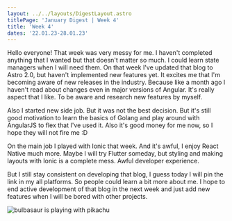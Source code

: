 ```yaml
---
layout: ../../layouts/DigestLayout.astro
titlePage: 'January Digest | Week 4'
title: 'Week 4'
dates: '22.01.23-28.01.23'
---
```


<p class='mt-4'>
  Hello everyone! That week was very messy for me. I haven't completed anything that I wanted but
  that doesn't matter so much. I could learn state managers when I will need them. On that week I've
  updated that blog to Astro 2.0, but haven't implemented new features yet. It excites me that I'm
  becoming aware of new releases in the industry. Because like a month ago I haven't read about
  changes even in major versions of Angular. It's really aspect that I like. To be aware and
  research new features by myself.
</p>

<p class='mt-4'>
  Also I started new side job. But it was not the best decision. But it's still good motivation to
  learn the basics of Golang and play around with AngularJS to flex that I've used it. Also it's
  good money for me now, so I hope they will not fire me :D
</p>

<p class='mt-4'>
  On the main job I played with Ionic that week. And it's awful, I enjoy React Native much more.
  Maybe I will try Flutter someday, but styling and making layouts with Ionic is a complete mess.
  Awful developer experience.
</p>

<p class='mt-4'>
  But I still stay consistent on developing that blog, I guess today I will pin the link in my all
  platforms. So people could learn a bit more about me. I hope to end active development of that
  blog in the next week and just add new features when I will be bored with other projects.
</p>
<img
  src='https://static.standard.co.uk/s3fs-public/thumbnails/image/2020/02/27/12/pokemon-bulbasaur.png?width=968&auto=webp&quality=50&crop=968%3A645%2Csmart'
  alt='bulbasaur is playing with pikachu'
  class='mt-2'
/>
